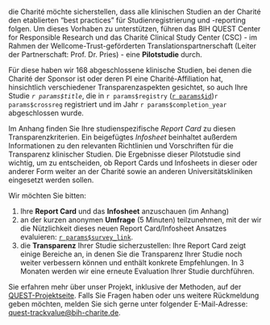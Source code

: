 die Charité möchte sicherstellen, dass alle klinischen Studien an der Charité den etablierten "best practices" für Studienregistrierung und -reporting folgen. Um dieses Vorhaben zu unterstützen, führen das BIH QUEST Center for Responsible Research und das Charité Clinical Study Center (CSC) - im Rahmen der Wellcome-Trust-geförderten Translationspartnerschaft (Leiter der Partnerschaft: Prof. Dr. Pries) - eine **Pilotstudie** durch.

Für diese haben wir 168 abgeschlossene klinische Studien, bei denen die Charité der Sponsor ist oder deren PI eine Charité-Affiliation hat, hinsichtlich verschiedener Transparenzaspekten gesichtet, so auch Ihre Studie *`r params$title`*, die in `r params$registry` ([`r params$id`](`r params$registration`))`r params$crossreg` registriert und im Jahr `r params$completion_year` abgeschlossen wurde.

Im Anhang finden Sie Ihre studienspezifische *Report Card* zu diesen Transparenzkriterien. Ein beigefügtes *Infosheet* beinhaltet außerdem Informationen zu den relevanten Richtlinien und Vorschriften für die Transparenz klinischer Studien. Die Ergebnisse dieser Pilotstudie sind wichtig, um zu entscheiden, ob Report Cards und Infosheets in dieser oder anderer Form weiter an der Charité sowie an anderen Universitätskliniken eingesetzt werden sollen.

Wir möchten Sie bitten:

1.  Ihre **Report Card** und das **Infosheet** anzuschauen (im Anhang)
2.  an der kurzen anonymen **Umfrage** (5 Minuten) teilzunehmen, mit der wir die Nützlichkeit dieses neuen Report Card/Infosheet Ansatzes evaluieren: [`r params$survey_link`](`r params$survey_link`).
3.  die **Transparenz** Ihrer Studie sicherzustellen: Ihre Report Card zeigt einige Bereiche an, in denen Sie die Transparenz Ihrer Studie noch weiter verbessern können und enthält konkrete Empfehlungen. In 3 Monaten werden wir eine erneute Evaluation Ihrer Studie durchführen.

Sie erfahren mehr über unser Projekt, inklusive der Methoden, auf der [QUEST-Projektseite](https://www.bihealth.org/de/translation/innovationstreiber/quest-center/projekte/translationale-bioethik/trackvalue). Falls Sie Fragen haben oder uns weitere Rückmeldung geben möchten, melden Sie sich gerne unter folgender E-Mail-Adresse: [quest-trackvalue@bih-charite.de](mailto:quest-trackvalue@bih-charite.de).

